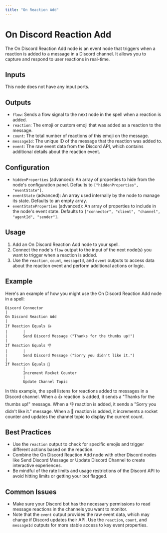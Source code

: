 ```yaml
---
title: "On Reaction Add"
---
```


# On Discord Reaction Add

The On Discord Reaction Add node is an event node that triggers when a reaction is added to a message in a Discord channel. It allows you to capture and respond to user reactions in real-time.

## Inputs

This node does not have any input ports.

## Outputs

- `flow`: Sends a flow signal to the next node in the spell when a reaction is added.
- `reaction`: The emoji or custom emoji that was added as a reaction to the message.
- `count`: The total number of reactions of this emoji on the message.
- `messageId`: The unique ID of the message that the reaction was added to.
- `event`: The raw event data from the Discord API, which contains additional details about the reaction event.

## Configuration

- `hiddenProperties` (advanced): An array of properties to hide from the node's configuration panel. Defaults to `["hiddenProperties", "eventState"]`.
- `eventState` (advanced): An array used internally by the node to manage its state. Defaults to an empty array.
- `eventStateProperties` (advanced): An array of properties to include in the node's event state. Defaults to `["connector", "client", "channel", "agentId", "sender"]`.

## Usage

1. Add an On Discord Reaction Add node to your spell.
2. Connect the node's `flow` output to the input of the next node(s) you want to trigger when a reaction is added.
3. Use the `reaction`, `count`, `messageId`, and `event` outputs to access data about the reaction event and perform additional actions or logic.

## Example

Here's an example of how you might use the On Discord Reaction Add node in a spell:

```
Discord Connector
|
On Discord Reaction Add
|
If Reaction Equals 👍
|       |
|       Send Discord Message ("Thanks for the thumbs up!")
|
If Reaction Equals 👎
|       |
|       Send Discord Message ("Sorry you didn't like it.")
|
If Reaction Equals 🚀
        |
        Increment Rocket Counter
        |
        Update Channel Topic
```

In this example, the spell listens for reactions added to messages in a Discord channel. When a 👍 reaction is added, it sends a "Thanks for the thumbs up!" message. When a 👎 reaction is added, it sends a "Sorry you didn't like it." message. When a 🚀 reaction is added, it increments a rocket counter and updates the channel topic to display the current count.

## Best Practices

- Use the `reaction` output to check for specific emojis and trigger different actions based on the reaction.
- Combine the On Discord Reaction Add node with other Discord nodes like Send Discord Message or Update Discord Channel to create interactive experiences.
- Be mindful of the rate limits and usage restrictions of the Discord API to avoid hitting limits or getting your bot flagged.

## Common Issues

- Make sure your Discord bot has the necessary permissions to read message reactions in the channels you want to monitor.
- Note that the `event` output provides the raw event data, which may change if Discord updates their API. Use the `reaction`, `count`, and `messageId` outputs for more stable access to key event properties.